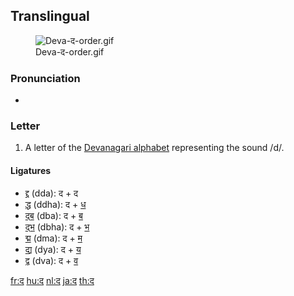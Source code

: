 {{also|ढ|ट}}
==Translingual==
[[File:Deva-द-order.gif|thumb]]

===Pronunciation===
* {{IPA|/də/|lang=mul}}

===Letter===
{{mul-deva|da}}

# A letter of the [[Devanagari alphabet]] representing the sound /d/.

====Ligatures====
{{rfc-header|Ligatures|lang=mul}}
* [[द्द]] (dda): द + द
* [[द्ध]] (ddha): द + [[ध]]
* [[द्ब]] (dba): द + [[ब]]
* [[द्भ]] (dbha): द + [[भ]]
* [[द्म]] (dma): द + [[म]]
* [[द्य]] (dya): द + [[य]]
* [[द्व]] (dva): द + [[व]]

[[fr:द]]
[[hu:द]]
[[nl:द]]
[[ja:द]]
[[th:द]]